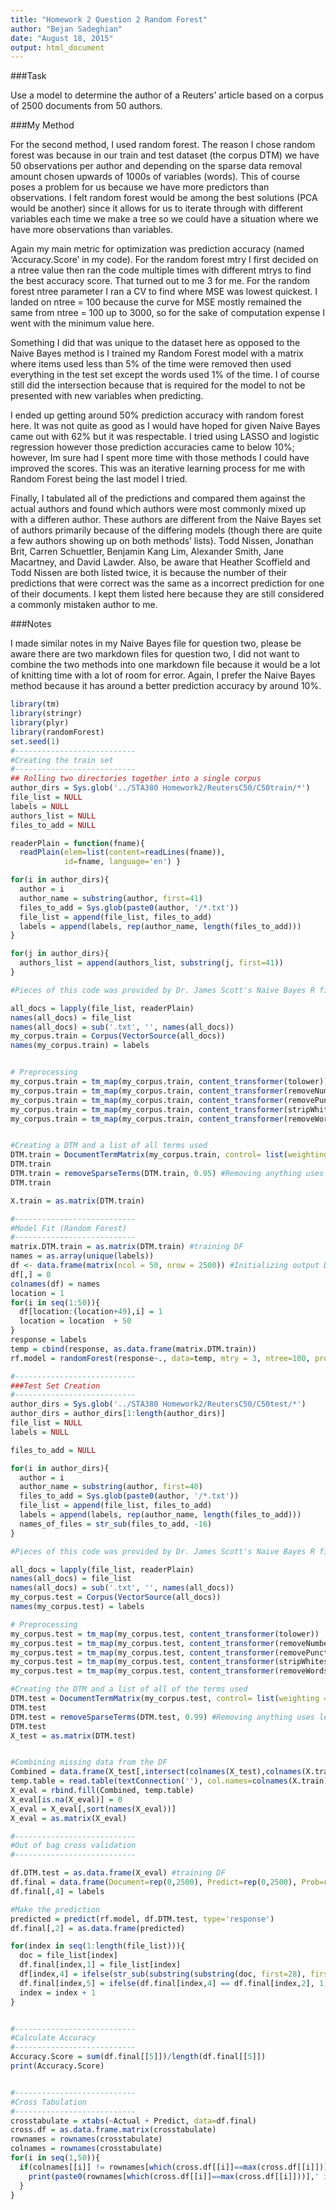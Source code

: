 ```yaml
---
title: "Homework 2 Question 2 Random Forest"
author: "Bejan Sadeghian"
date: "August 18, 2015"
output: html_document
---
```


###Task

Use a model to determine the author of a Reuters' article based on a corpus of 2500 documents from 50 authors.

###My Method

For the second method, I used random forest. The reason I chose random forest was because in our train and test dataset (the corpus DTM) we have 50 observations per author and depending on the sparse data removal amount chosen upwards of 1000s of variables (words). This of course poses a problem for us because we have more predictors than observations. I felt random forest would be among the best solutions (PCA would be another) since it allows for us to iterate through with different variables each time we make a tree so we could have a situation where we have more observations than variables.

Again my main metric for optimization was prediction accuracy (named 'Accuracy.Score' in my code). For the random forest mtry I first decided on a ntree value then ran the code multiple times with different mtrys to find the best accuracy score. That turned out to me 3 for me. For the random forest ntree parameter I ran a CV to find where MSE was lowest quickest. I landed on ntree = 100 because the curve for MSE mostly remained the same from ntree = 100 up to 3000, so for the sake of computation expense I went with the minimum value here.

Something I did that was unique to the dataset here as opposed to the Naive Bayes method is I trained my Random Forest model with a matrix where items used less than 5% of the time were removed then used everything in the test set except the words used 1% of the time. I of course still did the intersection because that is required for the model to not be presented with new variables when predicting.

I ended up getting around 50% prediction accuracy with random forest here. It was not quite as good as I would have hoped for given Naive Bayes came out with 62% but it was respectable. I tried using LASSO and logistic regression however those prediction accuracies came to below 10%; however, Im sure had I spent more time with those methods I could have improved the scores. This was an iterative learning process for me with Random Forest being the last model I tried.

Finally, I tabulated all of the predictions and compared them against the actual authors and found which authors were most commonly mixed up with a differen author. These authors are different from the Naive Bayes set of authors primarily because of the differing models (though there are quite a few authors showing up on both methods' lists). Todd Nissen, Jonathan Brit, Carren Schuettler, Benjamin Kang Lim, Alexander Smith, Jane Macartney, and David Lawder. Also, be aware that Heather Scoffield and Todd Nissen are both listed twice, it is because the number of their predictions that were correct was the same as a incorrect prediction for one of their documents. I kept them listed here because they are still considered a commonly mistaken author to me.

###Notes

I made similar notes in my Naive Bayes file for question two, please be aware there are two markdown files for question two, I did not want to combine the two methods into one markdown file because it would be a lot of knitting time with a lot of room for error.
Again, I prefer the Naive Bayes method because it has around a better prediction accuracy by around 10%.


```R
library(tm)
library(stringr)
library(plyr)
library(randomForest)
set.seed(1)
#---------------------------
#Creating the train set
#---------------------------
## Rolling two directories together into a single corpus
author_dirs = Sys.glob('../STA380 Homework2/ReutersC50/C50train/*')
file_list = NULL
labels = NULL
authors_list = NULL
files_to_add = NULL

readerPlain = function(fname){
  readPlain(elem=list(content=readLines(fname)), 
            id=fname, language='en') }

for(i in author_dirs){
  author = i
  author_name = substring(author, first=41)
  files_to_add = Sys.glob(paste0(author, '/*.txt'))
  file_list = append(file_list, files_to_add)
  labels = append(labels, rep(author_name, length(files_to_add)))
}

for(j in author_dirs){
  authors_list = append(authors_list, substring(j, first=41))
}

#Pieces of this code was provided by Dr. James Scott's Naive Bayes R file.

all_docs = lapply(file_list, readerPlain) 
names(all_docs) = file_list
names(all_docs) = sub('.txt', '', names(all_docs))
my_corpus.train = Corpus(VectorSource(all_docs))
names(my_corpus.train) = labels


# Preprocessing
my_corpus.train = tm_map(my_corpus.train, content_transformer(tolower))
my_corpus.train = tm_map(my_corpus.train, content_transformer(removeNumbers))
my_corpus.train = tm_map(my_corpus.train, content_transformer(removePunctuation))
my_corpus.train = tm_map(my_corpus.train, content_transformer(stripWhitespace))
my_corpus.train = tm_map(my_corpus.train, content_transformer(removeWords), stopwords('SMART'))


#Creating a DTM and a list of all terms used
DTM.train = DocumentTermMatrix(my_corpus.train, control= list(weighting = function(x) weightTfIdf(x, normalize = FALSE)))
DTM.train
DTM.train = removeSparseTerms(DTM.train, 0.95) #Removing anything uses less than 5% o the time considering the size of this DTM
DTM.train

X.train = as.matrix(DTM.train)

#---------------------------
#Model Fit (Random Forest)
#---------------------------
matrix.DTM.train = as.matrix(DTM.train) #training DF
names = as.array(unique(labels))
df <- data.frame(matrix(ncol = 50, nrow = 2500)) #Initializing output DF
df[,] = 0
colnames(df) = names
location = 1
for(i in seq(1:50)){
  df[location:(location+49),i] = 1
  location = location  + 50
}
response = labels
temp = cbind(response, as.data.frame(matrix.DTM.train))
rf.model = randomForest(response~., data=temp, mtry = 3, ntree=100, proximity=TRUE, importance=TRUE)

#---------------------------
###Test Set Creation
#---------------------------
author_dirs = Sys.glob('../STA380 Homework2/ReutersC50/C50test/*')
author_dirs = author_dirs[1:length(author_dirs)]
file_list = NULL
labels = NULL

files_to_add = NULL

for(i in author_dirs){
  author = i
  author_name = substring(author, first=40)
  files_to_add = Sys.glob(paste0(author, '/*.txt'))
  file_list = append(file_list, files_to_add)
  labels = append(labels, rep(author_name, length(files_to_add)))
  names_of_files = str_sub(files_to_add, -16)
}

#Pieces of this code was provided by Dr. James Scott's Naive Bayes R file.

all_docs = lapply(file_list, readerPlain) 
names(all_docs) = file_list
names(all_docs) = sub('.txt', '', names(all_docs))
my_corpus.test = Corpus(VectorSource(all_docs))
names(my_corpus.test) = labels

# Preprocessing
my_corpus.test = tm_map(my_corpus.test, content_transformer(tolower))
my_corpus.test = tm_map(my_corpus.test, content_transformer(removeNumbers))
my_corpus.test = tm_map(my_corpus.test, content_transformer(removePunctuation))
my_corpus.test = tm_map(my_corpus.test, content_transformer(stripWhitespace))
my_corpus.test = tm_map(my_corpus.test, content_transformer(removeWords), stopwords('SMART'))

#Creating the DTM and a list of all of the terms used
DTM.test = DocumentTermMatrix(my_corpus.test, control= list(weighting = function(x) weightTfIdf(x, normalize = FALSE)))
DTM.test
DTM.test = removeSparseTerms(DTM.test, 0.99) #Removing anything uses less than 5% o the time considering the size of this DTM
DTM.test
X_test = as.matrix(DTM.test)


#Combining missing data from the DF
Combined = data.frame(X_test[,intersect(colnames(X_test),colnames(X.train))])
temp.table = read.table(textConnection(''), col.names=colnames(X.train),colClasses='integer')
X_eval = rbind.fill(Combined, temp.table)
X_eval[is.na(X_eval)] = 0
X_eval = X_eval[,sort(names(X_eval))]
X_eval = as.matrix(X_eval)

#---------------------------
#Out of bag cross validation
#---------------------------

df.DTM.test = as.data.frame(X_eval) #training DF
df.final = data.frame(Document=rep(0,2500), Predict=rep(0,2500), Prob=rep(0,2500), Actual=rep(0,2500), Match=rep(0,2500)) #empty dataframe for results
df.final[,4] = labels

#Make the prediction
predicted = predict(rf.model, df.DTM.test, type='response')
df.final[,2] = as.data.frame(predicted)

for(index in seq(1:length(file_list))){
  doc = file_list[index]
  df.final[index,1] = file_list[index]
  df[index,4] = ifelse(str_sub(substring(substring(doc, first=28), first=1, last=(nchar(substring(doc, first=28))-16)),-1) == '/', substring(substring(doc, first=28), first=1, last=(nchar(substring(doc, first=28))-17)),substring(substring(doc, first=28), first=1, last=(nchar(substring(doc, first=28))-16)))
  df.final[index,5] = ifelse(df.final[index,4] == df.final[index,2], 1, 0)
  index = index + 1
}


#---------------------------
#Calculate Accuracy
#---------------------------
Accuracy.Score = sum(df.final[[5]])/length(df.final[[5]])
print(Accuracy.Score)


#---------------------------
#Cross Tabulation
#---------------------------
crosstabulate = xtabs(~Actual + Predict, data=df.final)
cross.df = as.data.frame.matrix(crosstabulate)
rownames = rownames(crosstabulate)
colnames = rownames(crosstabulate)
for(i in seq(1,50)){
  if(colnames[[i]] != rownames[which(cross.df[[i]]==max(cross.df[[i]]))]){
    print(paste0(rownames[which(cross.df[[i]]==max(cross.df[[i]]))],' is commonly mistaken for ',colnames[[i]]))
  }
}

```

